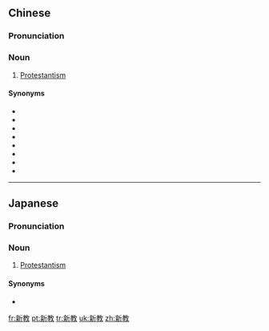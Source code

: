 ==Chinese==
{{zh-forms}}

===Pronunciation===
{{zh-pron
|m=xīnjiào
|c=san1 gaau3
|h=pfs=Sîn-kau
|mn=Sin-kàu
|cat=n
}}

===Noun===
{{zh-noun}}

# {{lb|zh|Christianity}} [[Protestantism]] {{gloss|Protestant Christian denomination}}

====Synonyms====
* {{zh-l|基督新教}}
* {{zh-l|抗議宗}}
* {{zh-l|抗羅宗}}
* {{zh-l|反羅宗}}
* {{zh-l|反對教}}
* {{zh-l|誓反教}}
* {{zh-l|更正教}}
* {{zh-l|改新教}}

{{zh-cat|Religion}}

----

==Japanese==
{{ja-kanjitab|しん|きょう|yomi=o}}

===Pronunciation===
{{ja-pron|しんきょう|y=o}}

===Noun===
{{ja-noun|しんきょう}}

# [[Protestantism]] {{gloss|Protestant Christian denomination}}

====Synonyms====
* {{ja-r|プロテスタンティズム}}

[[fr:新教]]
[[pt:新教]]
[[tr:新教]]
[[uk:新教]]
[[zh:新教]]